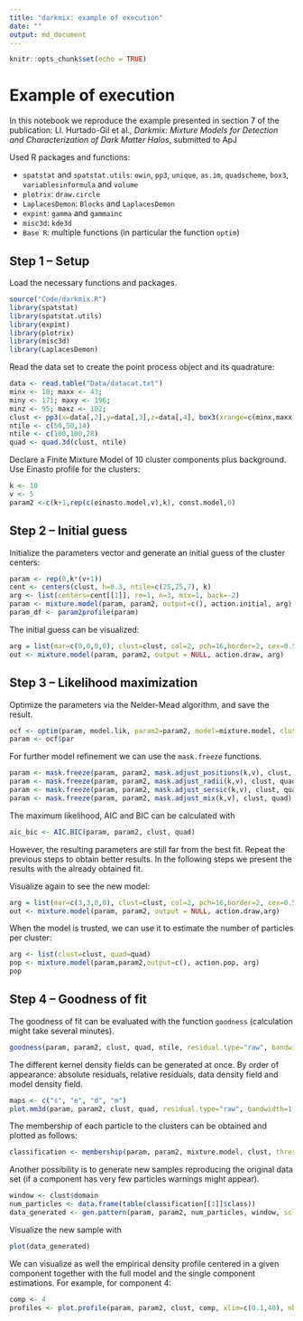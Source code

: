 ```yaml
---
title: "darkmix: example of execution"
date: ""
output: md_document
---
```


```r
knitr::opts_chunk$set(echo = TRUE)
```

# Example of execution

In this notebook we reproduce the example presented in section 7 of the publication:
Ll. Hurtado-Gil et al., *Darkmix: Mixture Models for Detection and Characterization of Dark Matter Halos*, submitted to ApJ

Used R packages and functions:

* `spatstat` and `spatstat.utils`: `owin`, `pp3`, `unique`, `as.im`, `quadscheme`, `box3`, `variablesinformula` and `volume`
* `plotrix`: `draw.circle`
* `LaplacesDemon`: `Blocks` and `LaplacesDemon`
*	`expint`: `gamma` and `gammainc`
* `misc3d`: `kde3d`
* `Base R`: multiple functions (in particular the function `optim`)

## Step 1 -- Setup

Load the necessary functions and packages.

```r
source("Code/darkmix.R")
library(spatstat)
library(spatstat.utils)
library(expint)
library(plotrix)
library(misc3d)
library(LaplacesDemon)
```

Read the data set to create the point process object and its quadrature: 

```r
data <- read.table("Data/datacat.txt")
minx <- 18; maxx <- 43; 
miny <- 171; maxy <- 196; 
minz <- 95; maxz <- 102;
clust <- pp3(x=data[,2],y=data[,3],z=data[,4], box3(xrange=c(minx,maxx), yrange=c(miny,maxy), zrange=c(minz,maxz)))
ntile <- c(50,50,14)
ntile <- c(100,100,28)
quad <- quad.3d(clust, ntile)
```

Declare a Finite Mixture Model of 10 cluster components plus background. Use Einasto profile for the clusters:

```r
k <- 10
v <- 5
param2 <-c(k+1,rep(c(einasto.model,v),k), const.model,0)
```

## Step 2 -- Initial guess

Initialize the parameters vector and generate an initial guess of the cluster centers:

```r
param <- rep(0,k*(v+1))
cent <- centers(clust, h=0.3, ntile=c(25,25,7), k)
arg <- list(centers=cent[[1]], re=1, n=3, mix=1, back=-2)
param <- mixture.model(param, param2, output=c(), action.initial, arg)
param_df <- param2profile(param)
```

The initial guess can be visualized:

```r
arg = list(mar=c(0,0,0,0), clust=clust, col=2, pch=16,border=2, cex=0.5, cexl=2, lwd=2)
out <- mixture.model(param, param2, output = NULL, action.draw, arg)
```

## Step 3 -- Likelihood maximization 

Optimize the parameters via the Nelder-Mead algorithm, and save the result.

```r
ocf <- optim(param, model.lik, param2=param2, model=mixture.model, clust=clust, quad=quad, all=FALSE); 
param <- ocf$par
```

For further model refinement we can use the `mask.freeze` functions.

```r
param <- mask.freeze(param, param2, mask.adjust_positions(k,v), clust, quad)
param <- mask.freeze(param, param2, mask.adjust_radii(k,v), clust, quad)
param <- mask.freeze(param, param2, mask.adjust_sersic(k,v), clust, quad)
param <- mask.freeze(param, param2, mask.adjust_mix(k,v), clust, quad)
```

The maximum likelihood, AIC and BIC can be calculated with

```r
aic_bic <- AIC.BIC(param, param2, clust, quad)
```

However, the resulting parameters are still far from the best fit.
Repeat the previous steps to obtain better results. 
In the following steps we present the results with the already obtained fit.

Visualize again to see the new model:

```r
arg = list(mar=c(3,3,0,0), clust=clust, col=2, pch=16,border=2, cex=0.5, cexl=2, lwd=2)
out <- mixture.model(param, param2, output = NULL, action.draw,arg)
```

When the model is trusted, we can use it to estimate the number of particles per cluster:

```r
arg <- list(clust=clust, quad=quad)
pop <- mixture.model(param,param2,output=c(), action.pop, arg)
pop
```

## Step 4 -- Goodness of fit

The goodness of fit can be evaluated with the function `goodness` (calculation might take several minutes).

```r
goodness(param, param2, clust, quad, ntile, residual.type="raw", bandwidth=1)
```

The different kernel density fields can be generated at once. 
By order of appearance: absolute residuals, relative residuals, data density field and model density field.

```r
maps <- c("s", "e", "d", "m") 
plot.mm3d(param, param2, clust, quad, residual.type="raw", bandwidth=1, maps=maps, fast=TRUE, col.point=1, scale="log", proj.var="Z", print=FALSE, print.data=TRUE, w=880, h=880, ntile=ntile) 
```

The membership of each particle to the clusters can be obtained and plotted as follows:

```r
classification <- membership(param, param2, mixture.model, clust, threshold=0.3, print=FALSE)
```

Another possibility is to generate new samples reproducing the original data set (if a component has very few particles warnings might appear).

```r
window <- clust$domain
num_particles <- data.frame(table(classification[[1]]$class))
data_generated <- gen.pattern(param, param2, num_particles, window, scl=4)
```

Visualize the new sample with

```r
plot(data_generated)
```

We can visualize as well the empirical density profile centered in a given component together with the full model and the single component estimations. 
For example, for component 4:

```r
comp <- 4
profiles <- plot.profile(param, param2, clust, comp, xlim=c(0.1,40), nbin=60, flag.legend=TRUE)
```


